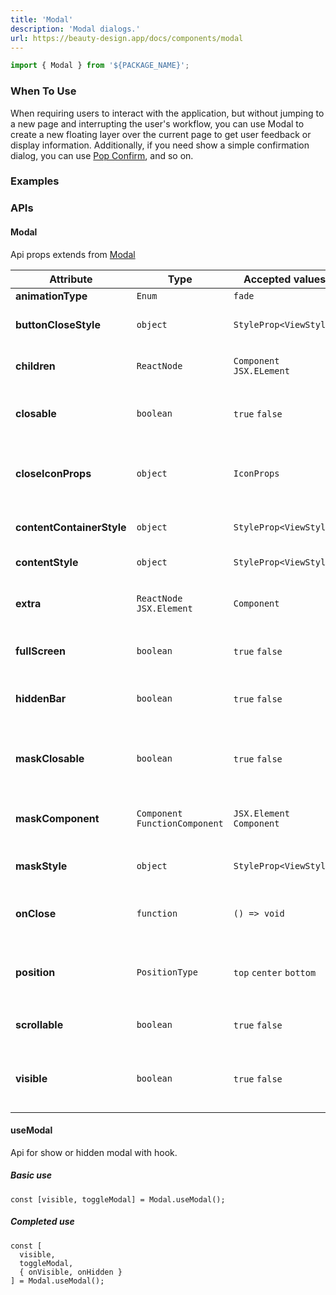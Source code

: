 ```yaml
---
title: 'Modal'
description: 'Modal dialogs.'
url: https://beauty-design.app/docs/components/modal
---
```


```jsx
import { Modal } from '${PACKAGE_NAME}';
```

### When To Use
When requiring users to interact with the application, but without jumping to a new page and interrupting the user's workflow, you can use Modal to create a new floating layer over the current page to get user feedback or display information. Additionally, if you need show a simple confirmation dialog, you can use [Pop Confirm](/docs/components/pop-confirm), and so on.

<Spacer y={2} />

### Examples

<Playground
  id="modal"
  title="Modal"
  description="Default Modal element."
  code={modal.defaultCode}
/>

<Spacer y={2} />

<Playground
  id="positionTopAndBottom"
  title="Position Top/Bottom"
  description="Position Modal element."
  code={modal.topBottom}
/>

<Spacer y={2} />

<Playground
  id="scroll-modal"
  title="Scroll Modal"
  description="Scroll in Modal element."
  code={modal.scrollModal}
/>

<Spacer y={2} />

<Playground
  id="hidden-statusbar"
  title="Hidden StatusBar"
  description="Hidden StatusBar in iOS and Android."
  code={modal.hiddenStatusBar}
/>

<Spacer y={2} />

<Playground
  id="mask-closable"
  title="Mask Closable"
  description="Closable modal when press outside Modal content."
  code={modal.closableMask}
/>

<Spacer y={2} />

<Playground
  id="with-extra-content"
  title="With Extra Content"
  description="With extra content prop."
  code={modal.withExtraContent}
/>

<Spacer y={2} />

### APIs

<Spacer y={2} />

#### Modal
Api props extends from [Modal](https://reactnative.dev/docs/modal)

| Attribute                 | Type                            | Accepted values           | Description                                         | Default                                          |
|---------------------------|---------------------------------|---------------------------|-----------------------------------------------------|--------------------------------------------------|
| **animationType**         | `Enum`                          | `fade`                    | `slide`                                             | `none`                                           | Change background color of the input                | `inputColor`                            |
| **buttonCloseStyle**      | `object`                        | `StyleProp<ViewStyle>`    | Style for close button                              | -                                                |
| **children**              | `ReactNode`                     | `Component` `JSX.ELement` | Content for show in the modal                       | -                                                |
| **closable**              | `boolean`                       | `true` `false`            | Show or hidden close button                         | `false`                                          |
| **closeIconProps**        | `object`                        | `IconProps`               | Props for Icon close, change name or type icon      | -                                                |
| **contentContainerStyle** | `object`                        | `StyleProp<ViewStyle>`    | Style for scrollview in modal                       | -                                                |
| **contentStyle**          | `object`                        | `StyleProp<ViewStyle>`    | Style of the scrollView                             | -                                                |
| **extra**                 | `ReactNode` `JSX.Element`       | `Component`               | Extra content in bottom modal                       | -                                                |
| **fullScreen**            | `boolean`                       | `true` `false`            | Show content in full screen                         | `false`                                          |
| **hiddenBar**             | `boolean`                       | `true` `false`            | Show or hidden statusbar in mobiles                 | `false`                                          |
| **maskClosable**          | `boolean`                       | `true` `false`            | Allow close modal when press outside modal          | `false`                                          |
| **maskComponent**         | `Component` `FunctionComponent` | `JSX.Element` `Component` | Change component mask modal                         | `View` if `maskClosable` then `TouchableOpacity` |
| **maskStyle**             | `object`                        | `StyleProp<ViewStyle>`    | Style of the mask component                         | -                                                |
| **onClose**               | `function`                      | `() => void`              | Required function for close modal                   | -                                                |
| **position**              | `PositionType`                  | `top` `center` `bottom`   | Position of the modal, when `fullScreen` is `false` | `center`                                         |
| **scrollable**            | `boolean`                       | `true` `false`            | Can scroll in modal content                         | `false`                                          |
| **visible**               | `boolean`                       | `true` `false`            | Required controller show or hidden modal            | -                                                |

<Spacer y={2} />

#### useModal
Api for show or hidden modal with hook.

##### Basic use
```tsx
const [visible, toggleModal] = Modal.useModal();
```

##### Completed use
```tsx
const [
  visible,
  toggleModal,
  { onVisible, onHidden }
] = Modal.useModal();
```
